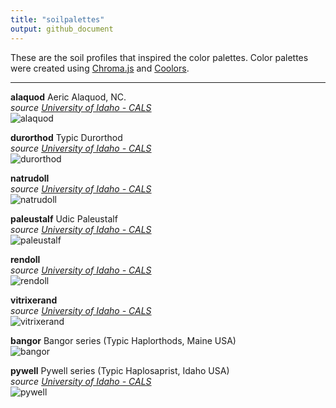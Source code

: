 ```yaml
---
title: "soilpalettes"
output: github_document
---
```


These are the soil profiles that inspired the color palettes.
Color palettes were created using [Chroma.js](https://gka.github.io/palettes/) and [Coolors](https://coolors.co).  


----

**alaquod** Aeric Alaquod, NC.   
*source [University of Idaho - CALS](https://www.uidaho.edu/cals/soil-orders)*  
![alaquod](images/alaquod-palette.png) 

**durorthod** Typic Durorthod  
*source [University of Idaho - CALS](https://www.uidaho.edu/cals/soil-orders)*  
![durorthod](images/durorthod-palette.png) 

**natrudoll**   
*source [University of Idaho - CALS](https://www.uidaho.edu/cals/soil-orders)*  
![natrudoll](images/natrudoll-palette.png) 


**paleustalf** Udic Paleustalf  
*source [University of Idaho - CALS](https://www.uidaho.edu/cals/soil-orders)*  
![paleustalf](images/paleustalf-palette.png) 

**rendoll**   
*source [University of Idaho - CALS](https://www.uidaho.edu/cals/soil-orders)*  
![rendoll](images/rendoll-palette.png) 

**vitrixerand**   
*source [University of Idaho - CALS](https://www.uidaho.edu/cals/soil-orders)*  
![vitrixerand](images/vitrixerand-palette.png) 


**bangor** Bangor series (Typic Haplorthods, Maine USA)   
![bangor](images/bangor-palette.png) 


**pywell**  Pywell series (Typic Haplosaprist,  Idaho USA)  
*source [University of Idaho - CALS](https://www.uidaho.edu/cals/soil-orders)*  
![pywell](images/pywell-palette.png) 

